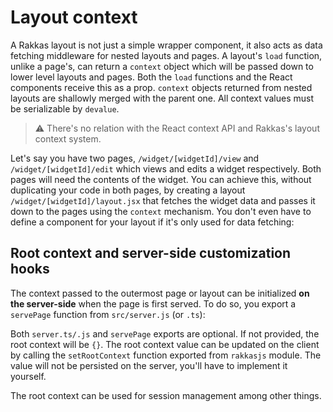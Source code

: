 
# Layout context

A Rakkas layout is not just a simple wrapper component, it also acts as data fetching middleware for nested layouts and pages. A layout's `load` function, unlike a page's, can return a `context` object which will be passed down to lower level layouts and pages. Both the `load` functions and the React components receive this as a prop. `context` objects returned from nested layouts are shallowly merged with the parent one. All context values must be serializable by `devalue`.

> ⚠️ There's no relation with the React context API and Rakkas's layout context system.

Let's say you have two pages, `/widget/[widgetId]/view` and `/widget/[widgetId]/edit` which views and edits a widget respectively. Both pages will need the contents of the widget. You can achieve this, without duplicating your code in both pages, by creating a layout `/widget/[widgetId]/layout.jsx` that fetches the widget data and passes it down to the pages using the `context` mechanism. You don't even have to define a component for your layout if it's only used for data fetching:


<SampleViewer
	filename="pages/widget/[widgetId]/layout.tsx"
	code={contextExampleLayout}
/>
<SampleViewer
	filename="pages/widget/[widgetId]/view.page.tsx"
	code={contextExampleView}
/>
<SampleViewer
	filename="pages/widget/[widgetId]/edit.page.tsx"
	code={contextExampleEdit}
	url="/examples/widget/Foo/view"
	height="12em"
/>

## Root context and server-side customization hooks

The context passed to the outermost page or layout can be initialized **on the server-side** when the page is first served. To do so, you export a `servePage` function from `src/server.js` (or `.ts`):


<SampleViewer filename="src/server.ts" code={serverHook} />

Both `server.ts/.js` and `servePage` exports are optional. If not provided, the root context will be `{}`. The root context value can be updated on the client by calling the `setRootContext` function exported from `rakkasjs` module. The value will not be persisted on the server, you'll have to implement it yourself.

The root context can be used for session management among other things.
